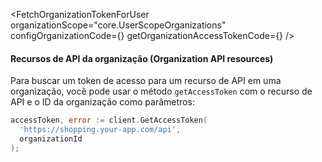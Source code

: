 

<FetchOrganizationTokenForUser
  organizationScope="core.UserScopeOrganizations"
  configOrganizationCode={<ConfigOrganizationCode />}
  getOrganizationAccessTokenCode={<GetOrganizationAccessTokenCode />}
/>

#### Recursos de API da organização (Organization API resources)

Para buscar um token de acesso para um recurso de API em uma organização, você pode usar o método `getAccessToken` com o recurso de API e o ID da organização como parâmetros:

```go
accessToken, error := client.GetAccessToken(
  'https://shopping.your-app.com/api',
  organizationId
);
```
